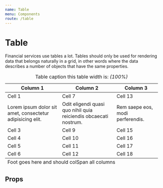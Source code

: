 ```yaml
---
name: Table
menu: Components
route: /table
---
```



# Table

Financial services use tables a lot. Tables should only be used for rendering data that belongs naturally in a grid, in other words where the data describes a number of objects that have the same properties.

<Playground>
	<Table>
		<caption>
			Table caption this table width is: <em>(100%)</em>
		</caption>
		<thead>
			<tr>
				<th scope="col">Column 1</th>
				<th scope="col">Column 2</th>
				<th scope="col">Column 3</th>
			</tr>
		</thead>
		<tbody>
			<tr>
				<td>Cell 1</td>
				<td>Cell 7</td>
				<td>Cell 13</td>
			</tr>
			<tr className="table-highlight">
				<td>Lorem ipsum dolor sit amet, consectetur adipisicing elit.</td>
				<td>Odit eligendi quasi quo nihil quia reiciendis obcaecati nostrum.</td>
				<td>Rem saepe eos, modi perferendis.</td>
			</tr>
			<tr>
				<td>Cell 3</td>
				<td>Cell 9</td>
				<td>Cell 15</td>
			</tr>
			<tr>
				<td>Cell 4</td>
				<td className="table-highlight">Cell 10</td>
				<td className="table-highlight">Cell 16</td>
			</tr>
			<tr>
				<td>Cell 5</td>
				<td>Cell 11</td>
				<td>Cell 17</td>
			</tr>
			<tr>
				<td className="table-highlight">Cell 6</td>
				<td className="table-highlight">Cell 12</td>
				<td className="table-highlight">Cell 18</td>
			</tr>
		</tbody>
		<tfoot>
			<tr>
				<td colSpan="3">
					Foot goes here and
					should colSpan all columns
				</td>
			</tr>
		</tfoot>
	</Table>
</Playground>

## Props

<PropsTable of={Table} />
